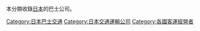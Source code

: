 本分類收錄[[日本|日本]]的巴士公司。

[[Category:日本巴士交通|Category:日本巴士交通]]
[[Category:日本交通運輸公司|Category:日本交通運輸公司]]
[[Category:各國客運經營者|Category:各國客運經營者]]